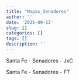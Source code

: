 ```yaml
---
title: "Mapas_Senadores"
author: ''
date: '2021-09-12'
slug: []
categories: []
tags: []
description: ''
---
```



Santa Fe - Senadores - JxC
```{=html}
<div class="flourish-embed flourish-map" data-src="visualisation/7245547"><script src="https://public.flourish.studio/resources/embed.js"></script></div>
```

Santa Fe - Senadores - FT
```{=html}

<div class="flourish-embed flourish-map" data-src="visualisation/7245587"><script src="https://public.flourish.studio/resources/embed.js"></script></div>
```